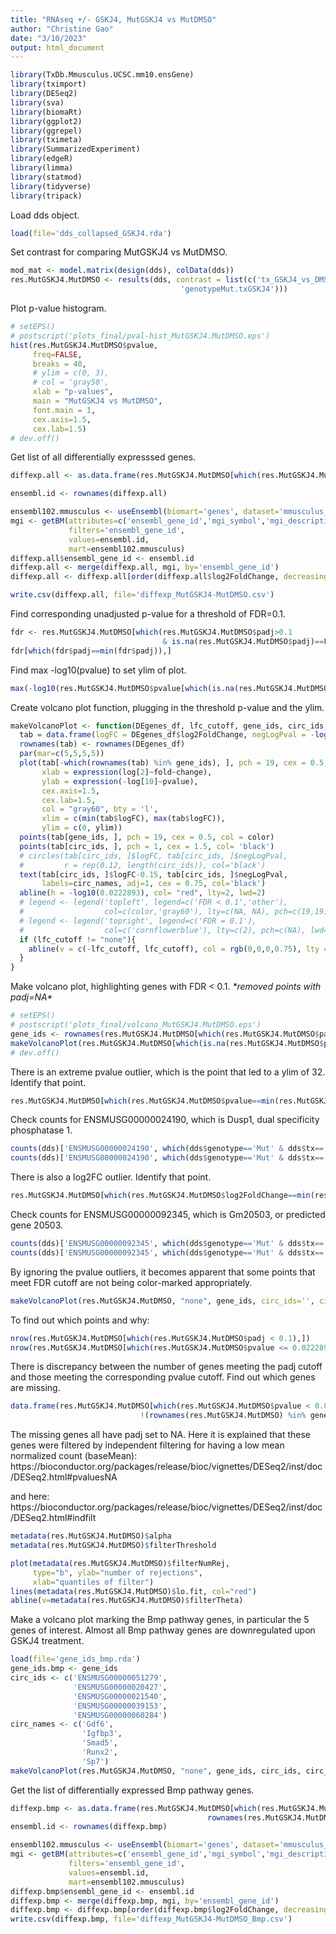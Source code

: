 ```yaml
---
title: "RNAseq +/- GSKJ4, MutGSKJ4 vs MutDMSO"
author: "Christine Gao"
date: "3/10/2023"
output: html_document
---
```


```r
library(TxDb.Mmusculus.UCSC.mm10.ensGene)
library(tximport)
library(DESeq2)
library(sva)
library(biomaRt)
library(ggplot2)
library(ggrepel)
library(tximeta)
library(SummarizedExperiment)
library(edgeR)
library(limma)
library(statmod)
library(tidyverse)
library(tripack)
```

Load dds object.
```r
load(file='dds_collapsed_GSKJ4.rda')
```

Set contrast for comparing MutGSKJ4 vs MutDMSO.
```r
mod_mat <- model.matrix(design(dds), colData(dds))
res.MutGSKJ4.MutDMSO <- results(dds, contrast = list(c('tx_GSKJ4_vs_DMSO',
                                      'genotypeMut.txGSKJ4')))
```

Plot p-value histogram.
```r
# setEPS()
# postscript('plots_final/pval-hist_MutGSKJ4.MutDMSO.eps')
hist(res.MutGSKJ4.MutDMSO$pvalue, 
     freq=FALSE,
     breaks = 40, 
     # ylim = c(0, 3), 
     # col = 'gray50', 
     xlab = "p-values", 
     main = "MutGSKJ4 vs MutDMSO", 
     font.main = 1,
     cex.axis=1.5,
     cex.lab=1.5)
# dev.off()
```

Get list of all differentially expresssed genes.
```r
diffexp.all <- as.data.frame(res.MutGSKJ4.MutDMSO[which(res.MutGSKJ4.MutDMSO$padj < 0.1), ])

ensembl.id <- rownames(diffexp.all)

ensembl102.mmusculus <- useEnsembl(biomart='genes', dataset='mmusculus_gene_ensembl', version=102)
mgi <- getBM(attributes=c('ensembl_gene_id','mgi_symbol','mgi_description'),
             filters='ensembl_gene_id',
             values=ensembl.id,
             mart=ensembl102.mmusculus)
diffexp.all$ensembl_gene_id <- ensembl.id
diffexp.all <- merge(diffexp.all, mgi, by='ensembl_gene_id')
diffexp.all <- diffexp.all[order(diffexp.all$log2FoldChange, decreasing=TRUE),]

write.csv(diffexp.all, file='diffexp_MutGSKJ4-MutDMSO.csv')
```

Find corresponding unadjusted p-value for a threshold of FDR=0.1.
```r
fdr <- res.MutGSKJ4.MutDMSO[which(res.MutGSKJ4.MutDMSO$padj>0.1 
                                  & is.na(res.MutGSKJ4.MutDMSO$padj)==FALSE),]
fdr[which(fdr$padj==min(fdr$padj)),]
```

Find max -log10(pvalue) to set ylim of plot.
```r
max(-log10(res.MutGSKJ4.MutDMSO$pvalue[which(is.na(res.MutGSKJ4.MutDMSO$pvalue) ==FALSE)]))
```

Create volcano plot function, plugging in the threshold p-value and the ylim.
```r
makeVolcanoPlot <- function(DEgenes_df, lfc_cutoff, gene_ids, circ_ids, circ_names, ylim, color){
  tab = data.frame(logFC = DEgenes_df$log2FoldChange, negLogPval = -log10(DEgenes_df$pvalue))
  rownames(tab) <- rownames(DEgenes_df)
  par(mar=c(5,5,5,5))
  plot(tab[-which(rownames(tab) %in% gene_ids), ], pch = 19, cex = 0.5, 
       xlab = expression(log[2]~fold~change),
       ylab = expression(-log[10]~pvalue), 
       cex.axis=1.5,
       cex.lab=1.5,
       col = "gray60", bty = 'l', 
       xlim = c(min(tab$logFC), max(tab$logFC)), 
       ylim = c(0, ylim))
  points(tab[gene_ids, ], pch = 19, cex = 0.5, col = color)
  points(tab[circ_ids, ], pch = 1, cex = 1.5, col= 'black')
  # circles(tab[circ_ids, ]$logFC, tab[circ_ids, ]$negLogPval, 
  #         r = rep(0.12, length(circ_ids)), col='black')
  text(tab[circ_ids, ]$logFC-0.15, tab[circ_ids, ]$negLogPval, 
       labels=circ_names, adj=1, cex = 0.75, col='black')
  abline(h = -log10(0.0222893), col= "red", lty=2, lwd=2)
  # legend <- legend('topleft', legend=c('FDR < 0.1','other'),
  #                  col=c(color,'gray60'), lty=c(NA, NA), pch=c(19,19), lwd=c(NA,NA), cex=1, bty='n')
  # legend <- legend('topright', legend=c('FDR = 0.1'),
  #                  col=c('cornflowerblue'), lty=c(2), pch=c(NA), lwd=c(2), cex=1.25, bty='n')
  if (lfc_cutoff != "none"){
    abline(v = c(-lfc_cutoff, lfc_cutoff), col = rgb(0,0,0,0.75), lty = "longdash", lwd = 1) 
  }
}
```

Make volcano plot, highlighting genes with FDR < 0.1. <i>\*removed points with padj=NA\*</i>
```r
# setEPS()
# postscript('plots_final/volcano_MutGSKJ4.MutDMSO.eps')
gene_ids <- rownames(res.MutGSKJ4.MutDMSO[which(res.MutGSKJ4.MutDMSO$padj<0.1),])
makeVolcanoPlot(res.MutGSKJ4.MutDMSO[which(is.na(res.MutGSKJ4.MutDMSO$padj)==FALSE),], "none", gene_ids, circ_ids='', circ_names='', ylim=10, "orange")
# dev.off()
```

There is an extreme pvalue outlier, which is the point that led to a ylim of 32. Identify that point.
```r
res.MutGSKJ4.MutDMSO[which(res.MutGSKJ4.MutDMSO$pvalue==min(res.MutGSKJ4.MutDMSO$pvalue)),]
```

Check counts for ENSMUSG00000024190, which is Dusp1, dual specificity phosphatase 1.
```r
counts(dds)['ENSMUSG00000024190', which(dds$genotype=='Mut' & dds$tx=='DMSO')]
counts(dds)['ENSMUSG00000024190', which(dds$genotype=='Mut' & dds$tx=='GSKJ4')]
```

There is also a log2FC outlier. Identify that point.
```r
res.MutGSKJ4.MutDMSO[which(res.MutGSKJ4.MutDMSO$log2FoldChange==min(res.MutGSKJ4.MutDMSO$log2FoldChange)),]
```

Check counts for ENSMUSG00000092345, which is Gm20503, or predicted gene 20503.
```r
counts(dds)['ENSMUSG00000092345', which(dds$genotype=='Mut' & dds$tx=='DMSO')]
counts(dds)['ENSMUSG00000092345', which(dds$genotype=='Mut' & dds$tx=='GSKJ4')]
```

By ignoring the pvalue outliers, it becomes apparent that some points that meet FDR cutoff are not being color-marked appropriately.
```r
makeVolcanoPlot(res.MutGSKJ4.MutDMSO, "none", gene_ids, circ_ids='', circ_names='', ylim=10, "orange")
```

To find out which points and why:
```r
nrow(res.MutGSKJ4.MutDMSO[which(res.MutGSKJ4.MutDMSO$padj < 0.1),])
nrow(res.MutGSKJ4.MutDMSO[which(res.MutGSKJ4.MutDMSO$pvalue <= 0.0222893),])
```

There is discrepancy between the number of genes meeting the padj cutoff and those meeting the corresponding pvalue cutoff. Find out which genes are missing.
```r
data.frame(res.MutGSKJ4.MutDMSO[which(res.MutGSKJ4.MutDMSO$pvalue < 0.0222893 &
                             !(rownames(res.MutGSKJ4.MutDMSO) %in% gene_ids)),])
```

The missing genes all have padj set to NA. Here it is explained that these genes were filtered by independent filtering for having a low mean normalized count (baseMean): https://bioconductor.org/packages/release/bioc/vignettes/DESeq2/inst/doc/DESeq2.html#pvaluesNA

and here:
https://bioconductor.org/packages/release/bioc/vignettes/DESeq2/inst/doc/DESeq2.html#indfilt
```r
metadata(res.MutGSKJ4.MutDMSO)$alpha
metadata(res.MutGSKJ4.MutDMSO)$filterThreshold

plot(metadata(res.MutGSKJ4.MutDMSO)$filterNumRej, 
     type="b", ylab="number of rejections",
     xlab="quantiles of filter")
lines(metadata(res.MutGSKJ4.MutDMSO)$lo.fit, col="red")
abline(v=metadata(res.MutGSKJ4.MutDMSO)$filterTheta)
```

Make a volcano plot marking the Bmp pathway genes, in particular the 5 genes of interest. Almost all Bmp pathway genes are downregulated upon GSKJ4 treatment.
```r
load(file='gene_ids_bmp.rda')
gene_ids.bmp <- gene_ids
circ_ids <- c('ENSMUSG00000051279', 
              'ENSMUSG00000020427',
              'ENSMUSG00000021540',
              'ENSMUSG00000039153',
              'ENSMUSG00000060284')
circ_names <- c('Gdf6',
                'Igfbp3',
                'Smad5',
                'Runx2',
                'Sp7')
makeVolcanoPlot(res.MutGSKJ4.MutDMSO, "none", gene_ids, circ_ids, circ_names, ylim=10, "magenta")
```

Get the list of differentially expressed Bmp pathway genes.
```r
diffexp.bmp <- as.data.frame(res.MutGSKJ4.MutDMSO[which(res.MutGSKJ4.MutDMSO$padj < 0.1 &
                                            rownames(res.MutGSKJ4.MutDMSO) %in% gene_ids.bmp),])
ensembl.id <- rownames(diffexp.bmp)

ensembl102.mmusculus <- useEnsembl(biomart='genes', dataset='mmusculus_gene_ensembl', version=102)
mgi <- getBM(attributes=c('ensembl_gene_id','mgi_symbol','mgi_description'),
             filters='ensembl_gene_id',
             values=ensembl.id,
             mart=ensembl102.mmusculus)
diffexp.bmp$ensembl_gene_id <- ensembl.id
diffexp.bmp <- merge(diffexp.bmp, mgi, by='ensembl_gene_id')
diffexp.bmp <- diffexp.bmp[order(diffexp.bmp$log2FoldChange, decreasing=TRUE),]
write.csv(diffexp.bmp, file='diffexp_MutGSKJ4-MutDMSO_Bmp.csv')
```